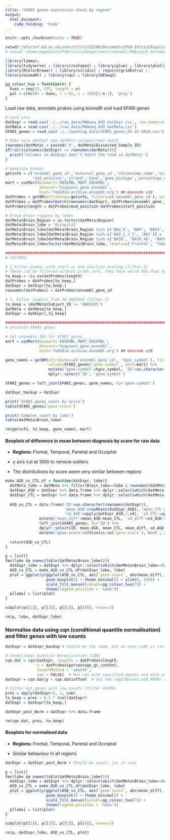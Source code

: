 ```yaml
---
title: "SFARI genes expression check by region"
output:
  html_document:
    code_folding: 'hide'
---
```


```r
knitr::opts_chunk$set(echo = TRUE)
```

```r
setwd('/afs/inf.ed.ac.uk/user/s17/s1725186/Documents/PhD-InitialExperiments/Gandal/RNAseq/R_markdowns')
# setwd('/home/magdalena/PhD/initialExperiments/Gandal/RNAseq/R_markdowns')

library(limma);
library(tidyverse) ; library(reshape2) ; library(glue) ; library(plotly) ; library(dendextend)
library(RColorBrewer) ; library(viridis) ; require(gridExtra) ; 
library(biomaRt) ; library(cqn) ; library(DESeq2)

gg_colour_hue = function(n) {
  hues = seq(15, 375, length = n)
  pal = c(hcl(h = hues, l = 65, c = 100)[1:n-1], 'gray')
}
```

Load raw data, annotate probes using biomaRt and load SFARI genes
```r
# Load csvs
datExpr = read.csv('./../raw_data/RNAseq_ASD_datExpr.csv', row.names=1)
datMeta = read.csv('./../raw_data/RNAseq_ASD_datMeta.csv')
SFARI_genes = read_csv('./../working_data/SFARI_genes_01-15-2019.csv')

# Make sure datExpr and datMeta columns/rows match
rownames(datMeta) = paste0('X', datMeta$Dissected_Sample_ID)
if(!all(colnames(datExpr) == rownames(datMeta))){
  print('Columns in datExpr don\'t match the rowd in datMeta!')
}

# Annotate probes
getinfo = c('ensembl_gene_id','external_gene_id','chromosome_name','start_position',
            'end_position','strand','band','gene_biotype','percentage_gc_content')
mart = useMart(biomart='ENSEMBL_MART_ENSEMBL',
               dataset='hsapiens_gene_ensembl',
               host='feb2014.archive.ensembl.org') ## Gencode v19
datProbes = getBM(attributes=getinfo, filters=c('ensembl_gene_id'), values=rownames(datExpr), mart=mart)
datProbes = datProbes[match(rownames(datExpr), datProbes$ensembl_gene_id),]
datProbes$length = datProbes$end_position-datProbes$start_position

# Group brain regions by lobes
datMeta$Brain_Region = as.factor(datMeta$Region)
datMeta$Brain_lobe = 'Occipital'
datMeta$Brain_lobe[datMeta$Brain_Region %in% c('BA4_6', 'BA9', 'BA24', 'BA44_45')] = 'Frontal'
datMeta$Brain_lobe[datMeta$Brain_Region %in% c('BA3_1_2_5', 'BA7')] = 'Parietal'
datMeta$Brain_lobe[datMeta$Brain_Region %in% c('BA38', 'BA39_40', 'BA20_37', 'BA41_42_22')] = 'Temporal'
datMeta$Brain_lobe=factor(datMeta$Brain_lobe, levels=c('Frontal', 'Temporal', 'Parietal', 'Occipital'))

#################################################################################
# FILTERS:

# 1 Filter probes with start or end position missing (filter 5)
# These can be filtered without probe info, they have weird IDS that don't start with ENS
to_keep = !is.na(datProbes$length)
datProbes = datProbes[to_keep,]
datExpr = datExpr[to_keep,]
rownames(datProbes) = datProbes$ensembl_gene_id

# 3. Filter samples from ID AN03345 (filter 2)
to_keep = (datMeta$Subject_ID != 'AN03345')
datMeta = datMeta[to_keep,]
datExpr = datExpr[,to_keep]

#################################################################################
# Annotate SFARI genes

# Get ensemble IDS for SFARI genes
mart = useMart(biomart='ENSEMBL_MART_ENSEMBL',
               dataset='hsapiens_gene_ensembl',
               host='feb2014.archive.ensembl.org') ## Gencode v19

gene_names = getBM(attributes=c('ensembl_gene_id', 'hgnc_symbol'), filters=c('hgnc_symbol'), 
                   values=SFARI_genes$`gene-symbol`, mart=mart) %>% 
                   mutate('gene-symbol'=hgnc_symbol, 'ID'=as.character(ensembl_gene_id)) %>% 
                   dplyr::select('ID', 'gene-symbol')

SFARI_genes = left_join(SFARI_genes, gene_names, by='gene-symbol')

datExpr_backup = datExpr

print('SFARI genes count by score')
table(SFARI_genes$`gene-score`)

print('Samples count by lobe')
table(datMeta$Brain_lobe)

rm(getinfo, to_keep, gene_names, mart)
```

#### Boxplots of difference in mean between diagnosis by score for raw data

* **Regions:** Frontal, Temporal, Parietal and Occipital

* y axis cut at 1000 to remove outliers

* The distributions by score seem very similar between regions

```r
make_ASD_vs_CTL_df = function(datExpr, lobe){
  datMeta_lobe = datMeta %>% filter(Brain_lobe==lobe & rownames(datMeta) %in% colnames(datExpr))
  datExpr_ASD = datExpr %>% data.frame %>% dplyr::select(which(datMeta_lobe$Diagnosis_=='ASD'))
  datExpr_CTL = datExpr %>% data.frame %>% dplyr::select(which(datMeta_lobe$Diagnosis_!='ASD'))
  
  ASD_vs_CTL = data.frame('ID'=as.character(rownames(datExpr)),
                          'mean_ASD'=rowMeans(datExpr_ASD), 'mean_CTL'=rowMeans(datExpr_CTL),
                          'sd_ASD'=apply(datExpr_ASD,1,sd), 'sd_CTL'=apply(datExpr_CTL,1,sd)) %>%
               mutate('mean_diff'=mean_ASD-mean_CTL, 'sd_diff'=sd_ASD-sd_CTL) %>%
               left_join(SFARI_genes, by='ID') %>%
               dplyr::select(ID, mean_ASD, mean_CTL, mean_diff, sd_ASD, sd_CTL, sd_diff, `gene-score`) %>%
               mutate('gene-score'=ifelse(is.na(`gene-score`),'None',`gene-score`))
  
  return(ASD_vs_CTL)
}

p = list()
for(lobe in names(table(datMeta$Brain_lobe))){
  datExpr_lobe = datExpr %>% dplyr::select(which(datMeta$Brain_lobe==lobe))
  ASD_vs_CTL = make_ASD_vs_CTL_df(datExpr_lobe, lobe)
  plot = ggplotly(ggplot(ASD_vs_CTL, aes(`gene-score`, abs(mean_diff), fill=`gene-score`)) + 
                  geom_boxplot() + theme_minimal() + ylim(0, 1000) +
                  scale_fill_manual(values=gg_colour_hue(7)) +
                  theme(legend.position = 'none'))
  p[lobe] = list(plot)
}

subplot(p[[1]], p[[2]], p[[3]], p[[4]], nrows=2)

rm(p, lobe, datExpr_lobe)
```

### Normalise data using cqn (conditional quantile normalisation) and filter genes with low counts

```r
datExpr = datExpr_backup # Should be the same, but in case code is ran in different order...

# Conditional Quantile Normalisation (CQN)
cqn.dat = cqn(datExpr, lengths = datProbes$length,
              x = datProbes$percentage_gc_content,
              lengthMethod = 'smooth',
              sqn = FALSE)  # Run cqn with specified depths and with no quantile normalisation
datExpr = cqn.dat$y + cqn.dat$offset  # Get the log2(Normalised RPKM) values

# Filter out genes with low counts (filter 43406)
pres = apply(datExpr>1, 1, sum) 
to_keep = pres > 0.5 * ncol(datExpr)
datExpr = datExpr[to_keep,]

datExpr_post_Norm = datExpr %>% data.frame

rm(cqn.dat, pres, to_keep)
```

#### Boxplots for normalised data

* **Regions:** Frontal, Temporal, Parietal and Occipital

* Similar behaviour in all regions

```r
datExpr = datExpr_post_Norm # Should be equal, jut in case

p = list()
for(lobe in names(table(datMeta$Brain_lobe))){
  datExpr_lobe = datExpr %>% dplyr::select(which(datMeta$Brain_lobe==lobe))
  ASD_vs_CTL = make_ASD_vs_CTL_df(datExpr_lobe, lobe)
  plot = ggplotly(ggplot(ASD_vs_CTL, aes(`gene-score`, abs(mean_diff), fill=`gene-score`)) + 
                  geom_boxplot() + theme_minimal() + 
                  scale_fill_manual(values=gg_colour_hue(7)) +
                  theme(legend.position = 'none'))
  p[lobe] = list(plot)
}

subplot(p[[1]], p[[2]], p[[3]], p[[4]], nrows=2)

rm(p, datExpr_lobe, ASD_vs_CTL, plot)
```



